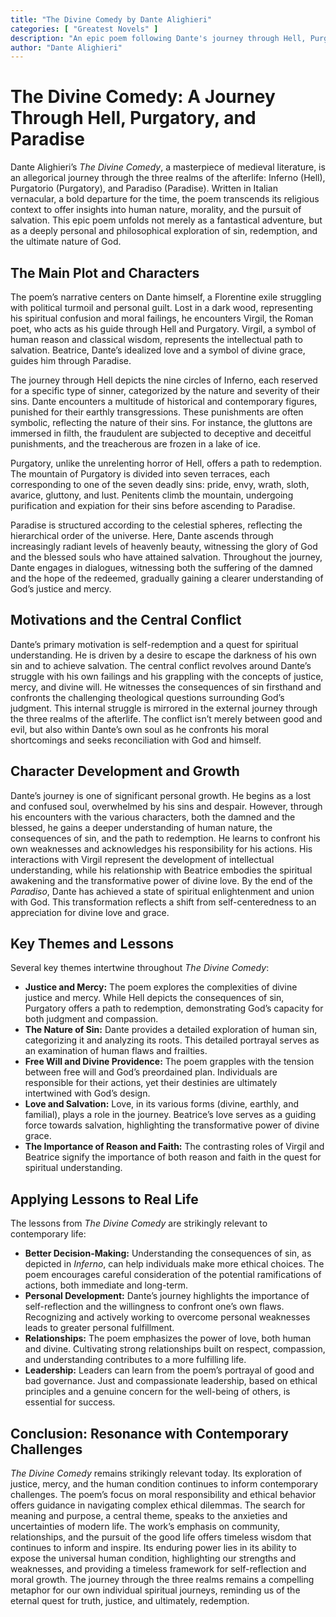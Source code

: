 ```yaml
---
title: "The Divine Comedy by Dante Alighieri"
categories: [ "Greatest Novels" ]
description: "An epic poem following Dante's journey through Hell, Purgatory, and Paradise."
author: "Dante Alighieri"
---
```

# The Divine Comedy: A Journey Through Hell, Purgatory, and Paradise

Dante Alighieri's *The Divine Comedy*, a masterpiece of medieval literature, is an allegorical journey through the three realms of the afterlife: Inferno (Hell), Purgatorio (Purgatory), and Paradiso (Paradise). Written in Italian vernacular, a bold departure for the time, the poem transcends its religious context to offer insights into human nature, morality, and the pursuit of salvation. This epic poem unfolds not merely as a fantastical adventure, but as a deeply personal and philosophical exploration of sin, redemption, and the ultimate nature of God.

## The Main Plot and Characters

The poem's narrative centers on Dante himself, a Florentine exile struggling with political turmoil and personal guilt.  Lost in a dark wood, representing his spiritual confusion and moral failings, he encounters Virgil, the Roman poet, who acts as his guide through Hell and Purgatory. Virgil, a symbol of human reason and classical wisdom, represents the intellectual path to salvation.  Beatrice, Dante's idealized love and a symbol of divine grace, guides him through Paradise.

The journey through Hell depicts the nine circles of Inferno, each reserved for a specific type of sinner, categorized by the nature and severity of their sins.  Dante encounters a multitude of historical and contemporary figures, punished for their earthly transgressions.  These punishments are often symbolic, reflecting the nature of their sins. For instance, the gluttons are immersed in filth, the fraudulent are subjected to deceptive and deceitful punishments, and the treacherous are frozen in a lake of ice.

Purgatory, unlike the unrelenting horror of Hell, offers a path to redemption.  The mountain of Purgatory is divided into seven terraces, each corresponding to one of the seven deadly sins: pride, envy, wrath, sloth, avarice, gluttony, and lust.  Penitents climb the mountain, undergoing purification and expiation for their sins before ascending to Paradise.

Paradise is structured according to the celestial spheres, reflecting the hierarchical order of the universe. Here, Dante ascends through increasingly radiant levels of heavenly beauty, witnessing the glory of God and the blessed souls who have attained salvation. Throughout the journey, Dante engages in dialogues, witnessing both the suffering of the damned and the hope of the redeemed, gradually gaining a clearer understanding of God's justice and mercy.

## Motivations and the Central Conflict

Dante's primary motivation is self-redemption and a quest for spiritual understanding.  He is driven by a desire to escape the darkness of his own sin and to achieve salvation.  The central conflict revolves around Dante's struggle with his own failings and his grappling with the concepts of justice, mercy, and divine will. He witnesses the consequences of sin firsthand and confronts the challenging theological questions surrounding God's judgment. This internal struggle is mirrored in the external journey through the three realms of the afterlife. The conflict isn't merely between good and evil, but also within Dante's own soul as he confronts his moral shortcomings and seeks reconciliation with God and himself.

## Character Development and Growth

Dante's journey is one of significant personal growth. He begins as a lost and confused soul, overwhelmed by his sins and despair.  However, through his encounters with the various characters, both the damned and the blessed, he gains a deeper understanding of human nature, the consequences of sin, and the path to redemption.  He learns to confront his own weaknesses and acknowledges his responsibility for his actions.  His interactions with Virgil represent the development of intellectual understanding, while his relationship with Beatrice embodies the spiritual awakening and the transformative power of divine love.  By the end of the *Paradiso*, Dante has achieved a state of spiritual enlightenment and union with God. This transformation reflects a shift from self-centeredness to an appreciation for divine love and grace.

## Key Themes and Lessons

Several key themes intertwine throughout *The Divine Comedy*:

* **Justice and Mercy:** The poem explores the complexities of divine justice and mercy. While Hell depicts the consequences of sin, Purgatory offers a path to redemption, demonstrating God's capacity for both judgment and compassion.
* **The Nature of Sin:** Dante provides a detailed exploration of human sin, categorizing it and analyzing its roots. This detailed portrayal serves as an examination of human flaws and frailties.
* **Free Will and Divine Providence:** The poem grapples with the tension between free will and God's preordained plan.  Individuals are responsible for their actions, yet their destinies are ultimately intertwined with God's design.
* **Love and Salvation:** Love, in its various forms (divine, earthly, and familial), plays a role in the journey. Beatrice's love serves as a guiding force towards salvation, highlighting the transformative power of divine grace.
* **The Importance of Reason and Faith:** The contrasting roles of Virgil and Beatrice signify the importance of both reason and faith in the quest for spiritual understanding.


## Applying Lessons to Real Life

The lessons from *The Divine Comedy* are strikingly relevant to contemporary life:

* **Better Decision-Making:**  Understanding the consequences of sin, as depicted in *Inferno*, can help individuals make more ethical choices.  The poem encourages careful consideration of the potential ramifications of actions, both immediate and long-term.
* **Personal Development:** Dante's journey highlights the importance of self-reflection and the willingness to confront one's own flaws. Recognizing and actively working to overcome personal weaknesses leads to greater personal fulfillment.
* **Relationships:** The poem emphasizes the power of love, both human and divine.  Cultivating strong relationships built on respect, compassion, and understanding contributes to a more fulfilling life.
* **Leadership:**  Leaders can learn from the poem's portrayal of good and bad governance.  Just and compassionate leadership, based on ethical principles and a genuine concern for the well-being of others, is essential for success.


## Conclusion: Resonance with Contemporary Challenges

*The Divine Comedy* remains strikingly relevant today. Its exploration of justice, mercy, and the human condition continues to inform contemporary challenges. The poem's focus on moral responsibility and ethical behavior offers guidance in navigating complex ethical dilemmas. The search for meaning and purpose, a central theme, speaks to the anxieties and uncertainties of modern life.  The work's emphasis on community, relationships, and the pursuit of the good life offers timeless wisdom that continues to inform and inspire. Its enduring power lies in its ability to expose the universal human condition, highlighting our strengths and weaknesses, and providing a timeless framework for self-reflection and moral growth. The journey through the three realms remains a compelling metaphor for our own individual spiritual journeys, reminding us of the eternal quest for truth, justice, and ultimately, redemption.

